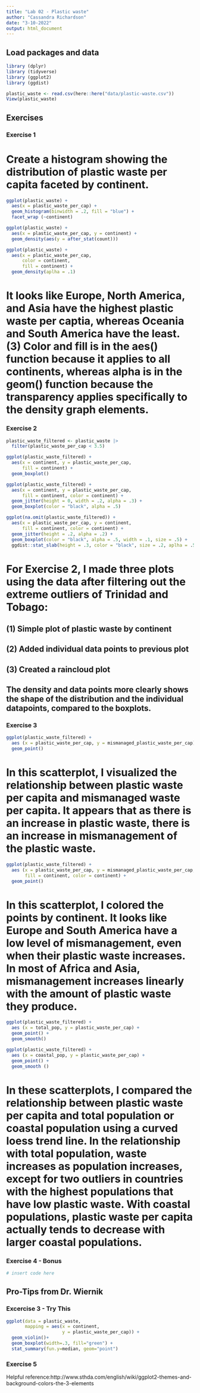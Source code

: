 ```yaml
---
title: "Lab 02 - Plastic waste"
author: "Cassandra Richardson"
date: "3-10-2022"
output: html_document
---
```


## Load packages and data

```r
library (dplyr)
library (tidyverse)
library (ggplot2)
library (ggdist)
```

```r
plastic_waste <- read.csv(here::here("data/plastic-waste.csv"))
View(plastic_waste)
```

## Exercises

### Exercise 1
# Create a histogram showing the distribution of plastic waste per capita faceted by continent.
```r
ggplot(plastic_waste) +
  aes(x = plastic_waste_per_cap) +
  geom_histogram(binwidth = .2, fill = "blue") + 
  facet_wrap (~continent)

ggplot(plastic_waste) +
  aes(x = plastic_waste_per_cap, y = continent) +
  geom_density(aes(y = after_stat(count))) 

ggplot(plastic_waste) + 
  aes(x = plastic_waste_per_cap,
      color = continent, 
      fill = continent) + 
  geom_density(aplha = .1)
```
# It looks like Europe, North America, and Asia have the highest plastic waste per captia, whereas Oceania and South America have the least. (3) Color and fill is in the aes() function because it applies to all continents, whereas alpha is in the geom() function because the transparency applies specifically to the density graph elements.

### Exercise 2

```r
plastic_waste_filtered <- plastic_waste |>
  filter(plastic_waste_per_cap < 3.5)

ggplot(plastic_waste_filtered) +
  aes(x = continent, y = plastic_waste_per_cap,
      fill = continent) +
  geom_boxplot()

ggplot(plastic_waste_filtered) +
  aes(x = continent, y = plastic_waste_per_cap,
      fill = continent, color = continent) +
  geom_jitter(height = 0, width = .2, alpha = .3) +
  geom_boxplot(color = "black", alpha = .5)

ggplot(na.omit(plastic_waste_filtered)) +
  aes(x = plastic_waste_per_cap, y = continent,
      fill = continent, color = continent) +
  geom_jitter(height = .2, alpha = .2) +
  geom_boxplot(color = "black", alpha = .5, width = .1, size = .5) + 
  ggdist::stat_slab(height = .3, color = "black", size = .2, aplha = .5, position = position_nudge(y = .2))
```
# For Exercise 2, I made three plots using the data after filtering out the extreme outliers of Trinidad and Tobago: 
## (1) Simple plot of plastic waste by continent 
## (2) Added individual data points to previous plot
## (3) Created a raincloud plot 
## The density and data points more clearly shows the shape of the distribution and the individual datapoints, compared to the boxplots. 

### Exercise 3

```r
ggplot(plastic_waste_filtered) + 
  aes (x = plastic_waste_per_cap, y = mismanaged_plastic_waste_per_cap) +
  geom_point()
```
# In this scatterplot, I visualized the relationship between plastic waste per capita and mismanaged waste per capita. It appears that as there is an increase in plastic waste, there is an increase in mismanagement of the plastic waste. 

```r
ggplot(plastic_waste_filtered) + 
  aes (x = plastic_waste_per_cap, y = mismanaged_plastic_waste_per_cap,
       fill = continent, color = continent) +
  geom_point()
```
# In this scatterplot, I colored the points by continent. It looks like Europe and South America have a low level of mismanagement, even when their plastic waste increases. In most of Africa and Asia, mismanagement increases linearly with the amount of plastic waste they produce. 

```r
ggplot(plastic_waste_filtered) + 
  aes (x = total_pop, y = plastic_waste_per_cap) +
  geom_point() +
  geom_smooth()
```

```r
ggplot(plastic_waste_filtered) + 
  aes (x = coastal_pop, y = plastic_waste_per_cap) +
  geom_point() +
  geom_smooth ()
```
# In these scatterplots, I compared the relationship between plastic waste per capita and total population or coastal population using a curved loess trend line. In the relationship with total population, waste increases as population increases, except for two outliers in countries with the highest populations that have low plastic waste. With coastal populations, plastic waste per capita actually tends to decrease with larger coastal populations.  

### Exercise 4 - Bonus

```r
# insert code here
```

## Pro-Tips from Dr. Wiernik 

### Excercise 3 - Try This 

``` r
ggplot(data = plastic_waste, 
       mapping = aes(x = continent, 
                     y = plastic_waste_per_cap)) +
  geom_violin()+
  geom_boxplot(width=.3, fill="green") +
  stat_summary(fun.y=median, geom="point") 
```

### Exercise 5 

Helpful reference:http://www.sthda.com/english/wiki/ggplot2-themes-and-background-colors-the-3-elements


